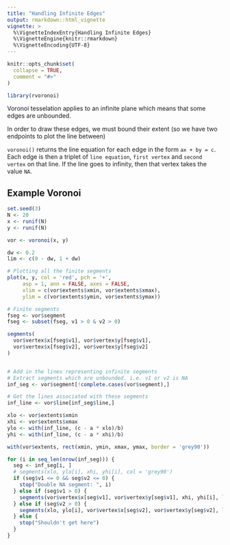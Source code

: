 ```yaml
---
title: "Handling Infinite Edges"
output: rmarkdown::html_vignette
vignette: >
  %\VignetteIndexEntry{Handling Infinite Edges}
  %\VignetteEngine{knitr::rmarkdown}
  %\VignetteEncoding{UTF-8}
---
```


```r
knitr::opts_chunk$set(
  collapse = TRUE,
  comment = "#>"
)
```

```r
library(rvoronoi)
```

Voronoi tesselation applies to an infinite plane which means that some edges
are unbounded.

In order to draw these edges, we must bound their extent (so we have two endpoints 
to plot the line between)

`voronoi()` returns the line equation for each edge in the form `ax + by = c`.
Each edge is then a triplet of `line equation`, `first vertex` and `second vertex`
on that line.  If the line goes to infinity, then that vertex takes the value
`NA`.


## Example Voronoi

```r
set.seed(3)
N <- 20
x <- runif(N)
y <- runif(N)

vor <- voronoi(x, y)

dw <- 0.2
lim <- c(0 - dw, 1 + dw)

# Plotting all the finite segments
plot(x, y, col = 'red', pch = '+',
     asp = 1, ann = FALSE, axes = FALSE, 
     xlim = c(vor$extents$xmin, vor$extents$xmax), 
     ylim = c(vor$extents$ymin, vor$extents$ymax))

# Finite segments
fseg <- vor$segment
fseg <- subset(fseg, v1 > 0 & v2 > 0)

segments(
  vor$vertex$x[fseg$v1], vor$vertex$y[fseg$v1],
  vor$vertex$x[fseg$v2], vor$vertex$y[fseg$v2]
)


# Add in the lines representing infinite segments
# Extract segments which are unbounded. i.e. v1 or v2 is NA
inf_seg <- vor$segment[!complete.cases(vor$segment),]

# Get the lines associated with these segments
inf_line <- vor$line[inf_seg$line,]

xlo <- vor$extents$xmin
xhi <- vor$extents$xmax
ylo <- with(inf_line, (c - a * xlo)/b)
yhi <- with(inf_line, (c - a * xhi)/b)

with(vor$extents, rect(xmin, ymin, xmax, ymax, border = 'grey90'))

for (i in seq_len(nrow(inf_seg))) {
  seg <- inf_seg[i, ]
  # segments(xlo, ylo[i], xhi, yhi[i], col = 'grey90')
  if (seg$v1 <= 0 && seg$v2 <= 0) {
    stop("Double NA segment: ", i)
  } else if (seg$v1 > 0) {
    segments(vor$vertex$x[seg$v1], vor$vertex$y[seg$v1], xhi, yhi[i], lty = 1, col = 'hotpink')
  } else if (seg$v2 > 0) {
    segments(xlo, ylo[i], vor$vertex$x[seg$v2], vor$vertex$y[seg$v2], lty = 1, col = 'hotpink')
  } else {
    stop("Shouldn't get here")
  }
}
```

